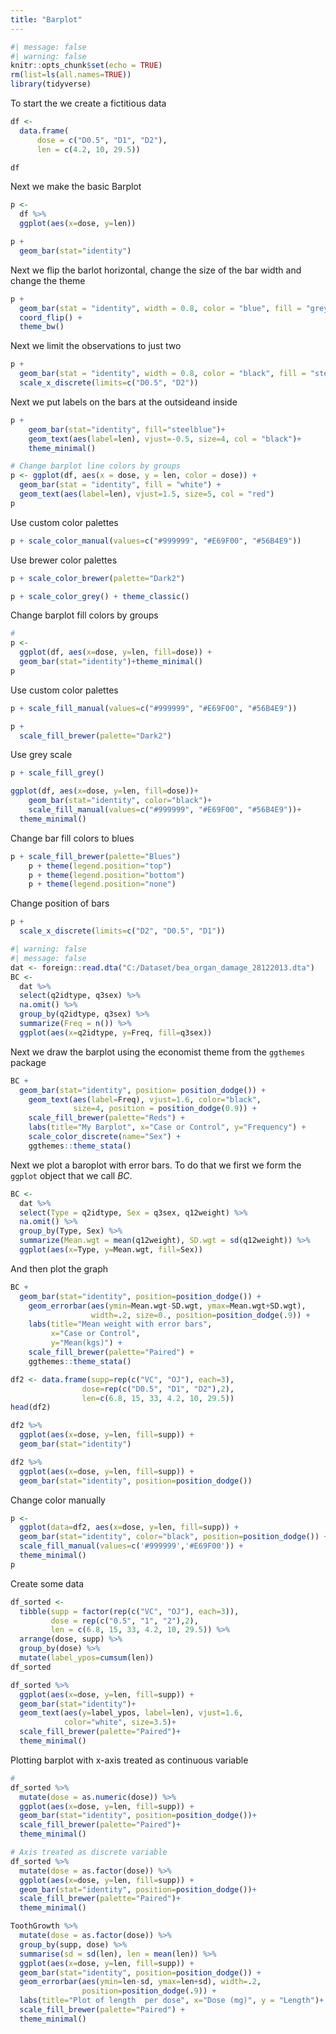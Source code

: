 ```yaml
---
title: "Barplot"
---
```


```r
#| message: false
#| warning: false
knitr::opts_chunk$set(echo = TRUE)
rm(list=ls(all.names=TRUE))
library(tidyverse)
```

To start the we create a fictitious data

```r
df <- 
  data.frame(
      dose = c("D0.5", "D1", "D2"),
      len = c(4.2, 10, 29.5))

df 
```

Next we make the basic Barplot

```r
p <- 
  df %>% 
  ggplot(aes(x=dose, y=len)) 

p + 
  geom_bar(stat="identity")
```

Next we flip the barlot horizontal, change the size of the bar width and change the theme

```r
p + 
  geom_bar(stat = "identity", width = 0.8, color = "blue", fill = "grey90") +
  coord_flip() +
  theme_bw()
```

Next we limit the observations to just two

```r
p + 
  geom_bar(stat = "identity", width = 0.8, color = "black", fill = "steelblue") +
  scale_x_discrete(limits=c("D0.5", "D2"))
```

Next we put labels on the bars at the outsideand inside

```r
p +
    geom_bar(stat="identity", fill="steelblue")+
    geom_text(aes(label=len), vjust=-0.5, size=4, col = "black")+
    theme_minimal()
```

```r
# Change barplot line colors by groups
p <- ggplot(df, aes(x = dose, y = len, color = dose)) +
  geom_bar(stat = "identity", fill = "white") +
  geom_text(aes(label=len), vjust=1.5, size=5, col = "red")
p
```

Use custom color palettes

```r
p + scale_color_manual(values=c("#999999", "#E69F00", "#56B4E9"))
```

Use brewer color palettes

```r
p + scale_color_brewer(palette="Dark2")
```

```r
p + scale_color_grey() + theme_classic()
```

Change barplot fill colors by groups

```r
# 
p <- 
  ggplot(df, aes(x=dose, y=len, fill=dose)) +
  geom_bar(stat="identity")+theme_minimal()
p
```

Use custom color palettes

```r
p + scale_fill_manual(values=c("#999999", "#E69F00", "#56B4E9"))
```

```r
p + 
  scale_fill_brewer(palette="Dark2")
```

Use grey scale

```r
p + scale_fill_grey()
```

```r
ggplot(df, aes(x=dose, y=len, fill=dose))+
	geom_bar(stat="identity", color="black")+
	scale_fill_manual(values=c("#999999", "#E69F00", "#56B4E9"))+
  theme_minimal()
```

Change bar fill colors to blues

```r
p + scale_fill_brewer(palette="Blues")
	p + theme(legend.position="top")
	p + theme(legend.position="bottom")
	p + theme(legend.position="none")
```

Change position of bars

```r
p + 
  scale_x_discrete(limits=c("D2", "D0.5", "D1"))
```

```r
#| warning: false
#| message: false
dat <- foreign::read.dta("C:/Dataset/bea_organ_damage_28122013.dta")
BC <- 
  dat %>% 
  select(q2idtype, q3sex) %>% 
  na.omit() %>% 
  group_by(q2idtype, q3sex) %>% 
  summarize(Freq = n()) %>% 
  ggplot(aes(x=q2idtype, y=Freq, fill=q3sex))
```

Next we draw the barplot using the economist theme from the `ggthemes` package

```r
BC +  
  geom_bar(stat="identity", position= position_dodge()) +
	geom_text(aes(label=Freq), vjust=1.6, color="black", 
	          size=4, position = position_dodge(0.9)) +
	scale_fill_brewer(palette="Reds") + 
	labs(title="My Barplot", x="Case or Control", y="Frequency") +
	scale_color_discrete(name="Sex") + 
	ggthemes::theme_stata()
```

Next we plot a baroplot with error bars. To do that we first we form the `ggplot` object that we
call *BC*.

```r
BC <-
  dat %>% 
  select(Type = q2idtype, Sex = q3sex, q12weight) %>% 
  na.omit() %>% 
  group_by(Type, Sex) %>% 
  summarize(Mean.wgt = mean(q12weight), SD.wgt = sd(q12weight)) %>% 
  ggplot(aes(x=Type, y=Mean.wgt, fill=Sex))
```

And then plot the graph

```r
BC +  
  geom_bar(stat="identity", position=position_dodge()) +
	geom_errorbar(aes(ymin=Mean.wgt-SD.wgt, ymax=Mean.wgt+SD.wgt), 
	              width=.2, size=0., position=position_dodge(.9)) +
	labs(title="Mean weight with error bars", 
	     x="Case or Control", 
	     y="Mean(kgs)") +
	scale_fill_brewer(palette="Paired") + 
	ggthemes::theme_stata()
```

```r

df2 <- data.frame(supp=rep(c("VC", "OJ"), each=3),
                dose=rep(c("D0.5", "D1", "D2"),2),
                len=c(6.8, 15, 33, 4.2, 10, 29.5))
head(df2)
```

```r
df2 %>% 
  ggplot(aes(x=dose, y=len, fill=supp)) +
  geom_bar(stat="identity")
```

```r
df2 %>% 
  ggplot(aes(x=dose, y=len, fill=supp)) + 
  geom_bar(stat="identity", position=position_dodge())
```

Change color manually

```r
p <- 
  ggplot(data=df2, aes(x=dose, y=len, fill=supp)) +
  geom_bar(stat="identity", color="black", position=position_dodge()) +
  scale_fill_manual(values=c('#999999','#E69F00')) +
  theme_minimal()
p
```

Create some data

```r
df_sorted <- 
  tibble(supp = factor(rep(c("VC", "OJ"), each=3)),
         dose = rep(c("0.5", "1", "2"),2),
         len = c(6.8, 15, 33, 4.2, 10, 29.5)) %>% 
  arrange(dose, supp) %>% 
  group_by(dose) %>% 
  mutate(label_ypos=cumsum(len))
df_sorted
```

```r
df_sorted %>% 
  ggplot(aes(x=dose, y=len, fill=supp)) +
  geom_bar(stat="identity")+
  geom_text(aes(y=label_ypos, label=len), vjust=1.6, 
            color="white", size=3.5)+
  scale_fill_brewer(palette="Paired")+
  theme_minimal()
```

Plotting barplot with x-axis treated as continuous variable

```r
# 
df_sorted %>% 
  mutate(dose = as.numeric(dose)) %>% 
  ggplot(aes(x=dose, y=len, fill=supp)) +
  geom_bar(stat="identity", position=position_dodge())+
  scale_fill_brewer(palette="Paired")+
  theme_minimal()
```

```r
# Axis treated as discrete variable
df_sorted %>% 
  mutate(dose = as.factor(dose)) %>% 
  ggplot(aes(x=dose, y=len, fill=supp)) +
  geom_bar(stat="identity", position=position_dodge())+
  scale_fill_brewer(palette="Paired")+
  theme_minimal()
```

```r
ToothGrowth %>% 
  mutate(dose = as.factor(dose)) %>% 
  group_by(supp, dose) %>% 
  summarise(sd = sd(len), len = mean(len)) %>% 
  ggplot(aes(x=dose, y=len, fill=supp)) + 
  geom_bar(stat="identity", position=position_dodge()) +
  geom_errorbar(aes(ymin=len-sd, ymax=len+sd), width=.2, 
                position=position_dodge(.9)) +
  labs(title="Plot of length  per dose", x="Dose (mg)", y = "Length")+
  scale_fill_brewer(palette="Paired") + 
  theme_minimal()
```
